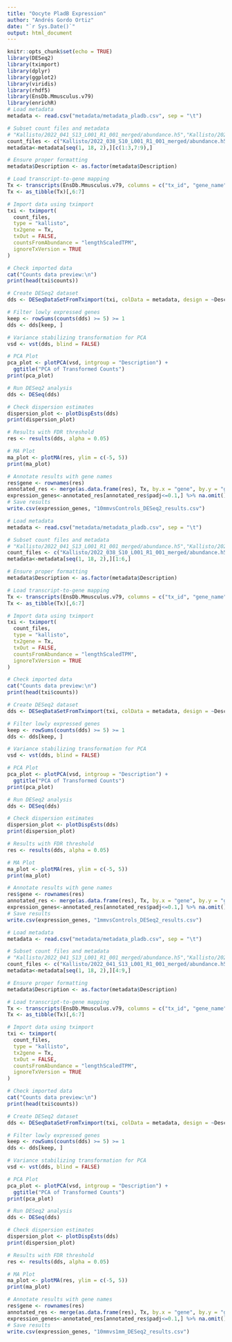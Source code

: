 ```yaml
---
title: "Oocyte PladB Expression"
author: "Andrés Gordo Ortiz"
date: "`r Sys.Date()`"
output: html_document
---
```

```r
knitr::opts_chunk$set(echo = TRUE)
library(DESeq2)
library(tximport)
library(dplyr)
library(ggplot2)
library(viridis)
library(rhdf5)
library(EnsDb.Mmusculus.v79)
library(enrichR)
# Load metadata
metadata <- read.csv("metadata/metadata_pladb.csv", sep = "\t")

# Subset count files and metadata
# "Kallisto/2022_041_S13_L001_R1_001_merged/abundance.h5","Kallisto/2022_042_S14_L001_R1_001_merged/abundance.h5","Kallisto/2022_043_S15_L001_R1_001_merged/abundance.h5",
count_files <- c("Kallisto/2022_038_S10_L001_R1_001_merged/abundance.h5", "Kallisto/2022_039_S11_L001_R1_001_merged/abundance.h5", "Kallisto/2022_040_S12_L001_R1_001_merged/abundance.h5","Kallisto/2022_044_S16_L001_R1_001_merged/abundance.h5","Kallisto/2022_045_S17_L001_R1_001_merged/abundance.h5","Kallisto/2022_046_S18_L001_R1_001_merged/abundance.h5")
metadata<-metadata[seq(1, 18, 2),][c(1:3,7:9),]

# Ensure proper formatting
metadata$Description <- as.factor(metadata$Description)

# Load transcript-to-gene mapping
Tx <- transcripts(EnsDb.Mmusculus.v79, columns = c("tx_id", "gene_name"))
Tx <- as_tibble(Tx)[,6:7]

# Import data using tximport
txi <- tximport(
  count_files, 
  type = "kallisto", 
  tx2gene = Tx, 
  txOut = FALSE, 
  countsFromAbundance = "lengthScaledTPM",
  ignoreTxVersion = TRUE
)

# Check imported data
cat("Counts data preview:\n")
print(head(txi$counts))

# Create DESeq2 dataset
dds <- DESeqDataSetFromTximport(txi, colData = metadata, design = ~Description)

# Filter lowly expressed genes
keep <- rowSums(counts(dds) >= 5) >= 1
dds <- dds[keep, ]

# Variance stabilizing transformation for PCA
vsd <- vst(dds, blind = FALSE)

# PCA Plot
pca_plot <- plotPCA(vsd, intgroup = "Description") + 
  ggtitle("PCA of Transformed Counts")
print(pca_plot)

```

```r
# Run DESeq2 analysis
dds <- DESeq(dds)

# Check dispersion estimates
dispersion_plot <- plotDispEsts(dds)
print(dispersion_plot)

# Results with FDR threshold
res <- results(dds, alpha = 0.05)

# MA Plot
ma_plot <- plotMA(res, ylim = c(-5, 5))
print(ma_plot)

# Annotate results with gene names
res$gene <- rownames(res)
annotated_res <- merge(as.data.frame(res), Tx, by.x = "gene", by.y = "gene_name", all.x = TRUE)
expression_genes<-annotated_res[annotated_res$padj<=0.1,] %>% na.omit() %>% arrange(-abs(log2FoldChange))
# Save results
write.csv(expression_genes, "10mmvsControls_DESeq2_results.csv")
```

```r
# Load metadata
metadata <- read.csv("metadata/metadata_pladb.csv", sep = "\t")

# Subset count files and metadata
# "Kallisto/2022_041_S13_L001_R1_001_merged/abundance.h5","Kallisto/2022_042_S14_L001_R1_001_merged/abundance.h5","Kallisto/2022_043_S15_L001_R1_001_merged/abundance.h5",
count_files <- c("Kallisto/2022_038_S10_L001_R1_001_merged/abundance.h5", "Kallisto/2022_039_S11_L001_R1_001_merged/abundance.h5", "Kallisto/2022_040_S12_L001_R1_001_merged/abundance.h5","Kallisto/2022_041_S13_L001_R1_001_merged/abundance.h5","Kallisto/2022_042_S14_L001_R1_001_merged/abundance.h5","Kallisto/2022_043_S15_L001_R1_001_merged/abundance.h5")
metadata<-metadata[seq(1, 18, 2),][1:6,]

# Ensure proper formatting
metadata$Description <- as.factor(metadata$Description)

# Load transcript-to-gene mapping
Tx <- transcripts(EnsDb.Mmusculus.v79, columns = c("tx_id", "gene_name"))
Tx <- as_tibble(Tx)[,6:7]

# Import data using tximport
txi <- tximport(
  count_files, 
  type = "kallisto", 
  tx2gene = Tx, 
  txOut = FALSE, 
  countsFromAbundance = "lengthScaledTPM",
  ignoreTxVersion = TRUE
)

# Check imported data
cat("Counts data preview:\n")
print(head(txi$counts))

# Create DESeq2 dataset
dds <- DESeqDataSetFromTximport(txi, colData = metadata, design = ~Description)

# Filter lowly expressed genes
keep <- rowSums(counts(dds) >= 5) >= 1
dds <- dds[keep, ]

# Variance stabilizing transformation for PCA
vsd <- vst(dds, blind = FALSE)

# PCA Plot
pca_plot <- plotPCA(vsd, intgroup = "Description") + 
  ggtitle("PCA of Transformed Counts")
print(pca_plot)

```

```r
# Run DESeq2 analysis
dds <- DESeq(dds)

# Check dispersion estimates
dispersion_plot <- plotDispEsts(dds)
print(dispersion_plot)

# Results with FDR threshold
res <- results(dds, alpha = 0.05)

# MA Plot
ma_plot <- plotMA(res, ylim = c(-5, 5))
print(ma_plot)

# Annotate results with gene names
res$gene <- rownames(res)
annotated_res <- merge(as.data.frame(res), Tx, by.x = "gene", by.y = "gene_name", all.x = TRUE)
expression_genes<-annotated_res[annotated_res$padj<=0.1,] %>% na.omit() %>% arrange(-abs(log2FoldChange))
# Save results
write.csv(expression_genes, "1mmvsControls_DESeq2_results.csv")

```

```r
# Load metadata
metadata <- read.csv("metadata/metadata_pladb.csv", sep = "\t")

# Subset count files and metadata
# "Kallisto/2022_041_S13_L001_R1_001_merged/abundance.h5","Kallisto/2022_042_S14_L001_R1_001_merged/abundance.h5","Kallisto/2022_043_S15_L001_R1_001_merged/abundance.h5",
count_files <- c("Kallisto/2022_041_S13_L001_R1_001_merged/abundance.h5","Kallisto/2022_042_S14_L001_R1_001_merged/abundance.h5","Kallisto/2022_043_S15_L001_R1_001_merged/abundance.h5","Kallisto/2022_044_S16_L001_R1_001_merged/abundance.h5", "Kallisto/2022_045_S17_L001_R1_001_merged/abundance.h5", "Kallisto/2022_046_S18_L001_R1_001_merged/abundance.h5")
metadata<-metadata[seq(1, 18, 2),][4:9,]

# Ensure proper formatting
metadata$Description <- as.factor(metadata$Description)

# Load transcript-to-gene mapping
Tx <- transcripts(EnsDb.Mmusculus.v79, columns = c("tx_id", "gene_name"))
Tx <- as_tibble(Tx)[,6:7]

# Import data using tximport
txi <- tximport(
  count_files, 
  type = "kallisto", 
  tx2gene = Tx, 
  txOut = FALSE, 
  countsFromAbundance = "lengthScaledTPM",
  ignoreTxVersion = TRUE
)

# Check imported data
cat("Counts data preview:\n")
print(head(txi$counts))

# Create DESeq2 dataset
dds <- DESeqDataSetFromTximport(txi, colData = metadata, design = ~Description)

# Filter lowly expressed genes
keep <- rowSums(counts(dds) >= 5) >= 1
dds <- dds[keep, ]

# Variance stabilizing transformation for PCA
vsd <- vst(dds, blind = FALSE)

# PCA Plot
pca_plot <- plotPCA(vsd, intgroup = "Description") + 
  ggtitle("PCA of Transformed Counts")
print(pca_plot)

```

```r
# Run DESeq2 analysis
dds <- DESeq(dds)

# Check dispersion estimates
dispersion_plot <- plotDispEsts(dds)
print(dispersion_plot)

# Results with FDR threshold
res <- results(dds, alpha = 0.05)

# MA Plot
ma_plot <- plotMA(res, ylim = c(-5, 5))
print(ma_plot)

# Annotate results with gene names
res$gene <- rownames(res)
annotated_res <- merge(as.data.frame(res), Tx, by.x = "gene", by.y = "gene_name", all.x = TRUE)
expression_genes<-annotated_res[annotated_res$padj<=0.1,] %>% na.omit() %>% arrange(-abs(log2FoldChange))
# Save results
write.csv(expression_genes, "10mmvs1mm_DESeq2_results.csv")

```

